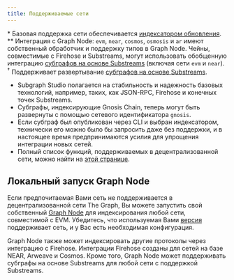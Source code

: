 ```yaml
---
title: Поддерживаемые сети
---
```




<SupportedNetworksTable networks={props.networks} />

\* Базовая поддержка сети обеспечивается [индексатором обновления](https://thegraph.com/blog/upgrade-indexer/).  
\*\* Интеграция с Graph Node: `evm`, `near`, `cosmos`, `osmosis` и `ar` имеют собственный обработчик и поддержку типов в Graph Node. Чейны, совместимые с Firehose и Substreams, могут использовать обобщенную интеграцию [субграфов на основе Substreams](/subgraphs/cookbook/substreams-powered-subgraphs/) (включая сети `evm` и `near`). &#8288;<sup>†</sup> Поддерживает развертывание [субграфов на основе Substreams](/subgraphs/cookbook/substreams-powered-subgraphs/).

- Subgraph Studio полагается на стабильность и надежность базовых технологий, например, таких, как JSON-RPC, Firehose и конечных точек Substreams.
- Субграфы, индексирующие Gnosis Chain, теперь могут быть развернуты с помощью сетевого идентификатора `gnosis`.
- Если субграф был опубликован через CLI и выбран индексатором, технически его можно было бы запросить даже без поддержки, и в настоящее время предпринимаются усилия для упрощения интеграции новых сетей.
- Полный список функций, поддерживаемых в децентрализованной сети, можно найти на [этой странице](https://github.com/graphprotocol/indexer/blob/main/docs/feature-support-matrix.md).

## Локальный запуск Graph Node

Если предпочитаемая Вами сеть не поддерживается в децентрализованной сети The Graph, Вы можете запустить свой собственный [Graph Node](https://github.com/graphprotocol/graph-node) для индексирования любой сети, совместимой с EVM. Убедитесь, что используемая Вами [версия](https://github.com/graphprotocol/graph-node/releases) поддерживает сеть, и у Вас есть необходимая конфигурация.

Graph Node также может индексировать другие протоколы через интеграцию с Firehose. Интеграции Firehose созданы для сетей на базе NEAR, Arweave и Cosmos. Кроме того, Graph Node может поддерживать субграфы на основе Substreams для любой сети с поддержкой Substreams.
